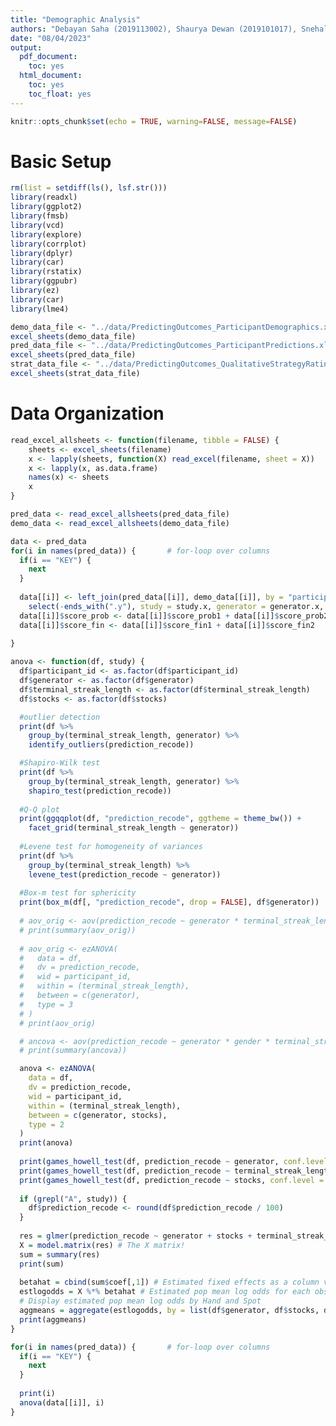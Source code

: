 ```yaml
---
title: "Demographic Analysis"
authors: "Debayan Saha (2019113002), Shaurya Dewan (2019101017), Snehal Kumar (2019101003)"
date: "08/04/2023"
output:
  pdf_document:
    toc: yes
  html_document:
    toc: yes
    toc_float: yes
---
```


```r
knitr::opts_chunk$set(echo = TRUE, warning=FALSE, message=FALSE)
```

# Basic Setup
```r

rm(list = setdiff(ls(), lsf.str()))
library(readxl)
library(ggplot2)
library(fmsb)
library(vcd)
library(explore)
library(corrplot)
library(dplyr)
library(car)
library(rstatix)
library(ggpubr)
library(ez)
library(car)
library(lme4)

demo_data_file <- "../data/PredictingOutcomes_ParticipantDemographics.xlsx"
excel_sheets(demo_data_file)
pred_data_file <- "../data/PredictingOutcomes_ParticipantPredictions.xlsx"
excel_sheets(pred_data_file)
strat_data_file <- "../data/PredictingOutcomes_QualitativeStrategyRatings.xlsx"
excel_sheets(strat_data_file)

```

# Data Organization
```r

read_excel_allsheets <- function(filename, tibble = FALSE) {
    sheets <- excel_sheets(filename)
    x <- lapply(sheets, function(X) read_excel(filename, sheet = X))
    x <- lapply(x, as.data.frame)
    names(x) <- sheets
    x
}

pred_data <- read_excel_allsheets(pred_data_file)
demo_data <- read_excel_allsheets(demo_data_file)

data <- pred_data
for(i in names(pred_data)) {       # for-loop over columns
  if(i == "KEY") {
    next
  }
    
  data[[i]] <- left_join(pred_data[[i]], demo_data[[i]], by = "participant_id") %>% 
    select(-ends_with(".y"), study = study.x, generator = generator.x, rate = rate.x) 
  data[[i]]$score_prob <- data[[i]]$score_prob1 + data[[i]]$score_prob2 + data[[i]]$score_prob3
  data[[i]]$score_fin <- data[[i]]$score_fin1 + data[[i]]$score_fin2
  
}

anova <- function(df, study) {
  df$participant_id <- as.factor(df$participant_id)
  df$generator <- as.factor(df$generator)
  df$terminal_streak_length <- as.factor(df$terminal_streak_length)
  df$stocks <- as.factor(df$stocks)

  #outlier detection
  print(df %>%
    group_by(terminal_streak_length, generator) %>%
    identify_outliers(prediction_recode))

  #Shapiro-Wilk test
  print(df %>%
    group_by(terminal_streak_length, generator) %>%
    shapiro_test(prediction_recode))
  
  #Q-Q plot
  print(ggqqplot(df, "prediction_recode", ggtheme = theme_bw()) +
    facet_grid(terminal_streak_length ~ generator))
  
  #Levene test for homogeneity of variances
  print(df %>%
    group_by(terminal_streak_length) %>%
    levene_test(prediction_recode ~ generator))
  
  #Box-m test for sphericity
  print(box_m(df[, "prediction_recode", drop = FALSE], df$generator))
    
  # aov_orig <- aov(prediction_recode ~ generator * terminal_streak_length + Error(participant_id / terminal_streak_length), data = df)
  # print(summary(aov_orig))
  
  # aov_orig <- ezANOVA(
  #   data = df,
  #   dv = prediction_recode,
  #   wid = participant_id,
  #   within = (terminal_streak_length),
  #   between = c(generator),
  #   type = 3
  # )
  # print(aov_orig)

  # ancova <- aov(prediction_recode ~ generator * gender * terminal_streak_length + Error(participant_id / terminal_streak_length) + age + highest_degree + gambling + score_fin, data = df)
  # print(summary(ancova))

  anova <- ezANOVA(
    data = df,
    dv = prediction_recode,
    wid = participant_id,
    within = (terminal_streak_length),
    between = c(generator, stocks),
    type = 2
  )
  print(anova)
  
  print(games_howell_test(df, prediction_recode ~ generator, conf.level = 0.95, detailed = T))
  print(games_howell_test(df, prediction_recode ~ terminal_streak_length, conf.level = 0.95, detailed = T))
  print(games_howell_test(df, prediction_recode ~ stocks, conf.level = 0.95, detailed = T))
  
  if (grepl("A", study)) {
    df$prediction_recode <- round(df$prediction_recode / 100)
  }
  
  res = glmer(prediction_recode ~ generator + stocks + terminal_streak_length + (1 | participant_id), data = df, family = binomial)
  X = model.matrix(res) # The X matrix!
  sum = summary(res)
  print(sum)
  
  betahat = cbind(sum$coef[,1]) # Estimated fixed effects as a column vector.
  estlogodds = X %*% betahat # Estimated pop mean log odds for each observation.
  # Display estimated pop mean log odds by Hand and Spot
  aggmeans = aggregate(estlogodds, by = list(df$generator, df$stocks, df$terminal_streak_length), FUN = mean)
  print(aggmeans)
}

for(i in names(pred_data)) {       # for-loop over columns
  if(i == "KEY") {
    next
  }
  
  print(i)
  anova(data[[i]], i)
}

```
